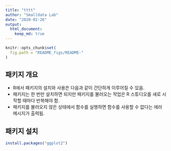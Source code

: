 ```yaml
---
title: "tttt"
author: "Smalldata Lab"
date: "2020-02-26"
output: 
  html_document:
    keep_md: true
---
```



```r
knitr::opts_chunk$set(
  fig.path = "README_figs/README-"
)
```

## 패키지 개요

* R에서 패키지의 설치와 사용은 다음과 같이 간단하게 이루어질 수 있음.
* 패키지는 한 번만 설치하면 되지만 패키지를 불러오는 작업은 R 스튜디오를 새로 시작할 때마다 반복해야 함.
* 패키지를 불러오지 않은 상태에서 함수를 실행하면 함수를 사용할 수 없다는 에러 메시지가 출력됨.

## 패키지 설치
```r
install.packages("ggplot2")
```

